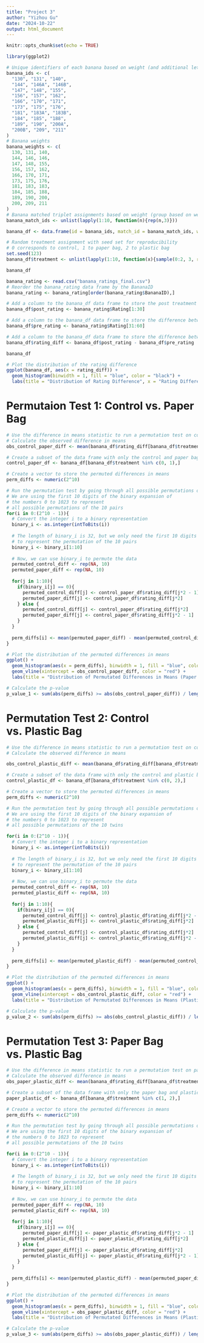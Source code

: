 ```yaml
---
title: "Project 3"
author: "Yizhou Gu"
date: "2024-10-22"
output: html_document
---
```


```r
knitr::opts_chunk$set(echo = TRUE)
```

```r
library(ggplot2)
```

```r
# Unique identifiers of each banana based on weight (and additional letter if weight tie)
banana_ids <- c(
  "130", "131", "140",
  "144", "146A", "146B",
  "147", "148", "155",
  "156", "157", "162",
  "166", "170", "171",
  "173", "175", "176",
  "181", "183A", "183B",
  "184", "185", "188",
  "189", "190", "200A",
  "200B", "209", "211"
)
# Banana weights
banana_weights <- c(
  130, 131, 140,
  144, 146, 146,
  147, 148, 155,
  156, 157, 162,
  166, 170, 171,
  173, 175, 176,
  181, 183, 183,
  184, 185, 188, 
  189, 190, 200,
  200, 209, 211
)
# Banana matched triplet assignments based on weight (group based on weight order statistics)
banana_match_ids <- unlist(lapply(1:10, function(n){rep(n,3)}))

banana_df <- data.frame(id = banana_ids, match_id = banana_match_ids, weight = banana_weights)

# Random treatment assignment with seed set for reproducibility
# 0 corresponds to control, 1 to paper bag, 2 to plastic bag
set.seed(123)
banana_df$treatment <- unlist(lapply(1:10, function(x){sample(0:2, 3, replace = FALSE)}))

banana_df
```

```r
banana_rating <- read.csv("banana_ratings_final.csv")
# Reorder the banana_rating data frame by the BananaID
banana_rating <- banana_rating[order(banana_rating$BananaID),]

# Add a column to the banana_df data frame to store the post treatment rating, the values are the rows 1 through 30 of the Rating column in the banana_rating data frame
banana_df$post_rating <- banana_rating$Rating[1:30]

# Add a column to the banana_df data frame to store the difference between the pre treatment rating, the values are 31 through 60 of the Rating column in the banana_rating data frame
banana_df$pre_rating <- banana_rating$Rating[31:60]

# Add a column to the banana_df data frame to store the difference between the post treatment rating and the pre treatment rating
banana_df$rating_diff <- banana_df$post_rating - banana_df$pre_rating

banana_df
```

```r
# Plot the distribution of the rating difference
ggplot(banana_df, aes(x = rating_diff)) +
  geom_histogram(binwidth = 1, fill = "blue", color = "black") +
  labs(title = "Distribution of Rating Difference", x = "Rating Difference", y = "Frequency")
```

# Permutaion Test 1: Control vs. Paper Bag
```r
# Use the difference in means statistic to run a permutation test on control vs. paper bag
# Calculate the observed difference in means
obs_control_paper_diff <- mean(banana_df$rating_diff[banana_df$treatment == 1]) - mean(banana_df$rating_diff[banana_df$treatment == 0])

# Create a subset of the data frame with only the control and paper bag treatments
control_paper_df <- banana_df[banana_df$treatment %in% c(0, 1),]

# Create a vector to store the permuted differences in means
perm_diffs <- numeric(2^10)

# Run the permutation test by going through all possible permutations of the treatment assignments
# We are using the first 10 digits of the binary expansion of 
# the numbers 0 to 1023 to represent 
# all possible permutations of the 10 pairs
for(i in 0:(2^10 - 1)){
  # Convert the integer i to a binary representation
  binary_i <- as.integer(intToBits(i))
  
  # The length of binary_i is 32, but we only need the first 10 digits 
  # to represent the permutation of the 10 pairs
  binary_i <- binary_i[1:10]
  
  # Now, we can use binary_i to permute the data
  permuted_control_diff <- rep(NA, 10)
  permuted_paper_diff <- rep(NA, 10)
  
  for(j in 1:10){
    if(binary_i[j] == 0){
      permuted_control_diff[j] <- control_paper_df$rating_diff[j*2 - 1]
      permuted_paper_diff[j] <- control_paper_df$rating_diff[j*2]
    } else {
      permuted_control_diff[j] <- control_paper_df$rating_diff[j*2]
      permuted_paper_diff[j] <- control_paper_df$rating_diff[j*2 - 1]
    }
  }
  
  perm_diffs[i] <- mean(permuted_paper_diff) - mean(permuted_control_diff)
}

# Plot the distribution of the permuted differences in means
ggplot() +
  geom_histogram(aes(x = perm_diffs), binwidth = 1, fill = "blue", color = "black") +
  geom_vline(xintercept = obs_control_paper_diff, color = "red") +
  labs(title = "Distribution of Permutated Differences in Means (Paper Bag - Control)", x = "Difference in Means", y = "Frequency")

# Calculate the p-value
p_value_1 <- sum(abs(perm_diffs) >= abs(obs_control_paper_diff)) / length(perm_diffs)
```

# Permutation Test 2: Control vs. Plastic Bag
```r
# Use the difference in means statistic to run a permutation test on control vs. plastic bag
# Calculate the observed difference in means

obs_control_plastic_diff <- mean(banana_df$rating_diff[banana_df$treatment == 2]) - mean(banana_df$rating_diff[banana_df$treatment == 0])

# Create a subset of the data frame with only the control and plastic bag treatments
control_plastic_df <- banana_df[banana_df$treatment %in% c(0, 2),]

# Create a vector to store the permuted differences in means
perm_diffs <- numeric(2^10)

# Run the permutation test by going through all possible permutations of the treatment assignments
# We are using the first 10 digits of the binary expansion of
# the numbers 0 to 1023 to represent
# all possible permutations of the 10 twins

for(i in 0:(2^10 - 1)){
  # Convert the integer i to a binary representation
  binary_i <- as.integer(intToBits(i))
  
  # The length of binary_i is 32, but we only need the first 10 digits
  # to represent the permutation of the 10 pairs
  binary_i <- binary_i[1:10]
  
  # Now, we can use binary_i to permute the data
  permuted_control_diff <- rep(NA, 10)
  permuted_plastic_diff <- rep(NA, 10)
  
  for(j in 1:10){
    if(binary_i[j] == 0){
      permuted_control_diff[j] <- control_plastic_df$rating_diff[j*2 - 1]
      permuted_plastic_diff[j] <- control_plastic_df$rating_diff[j*2]
    } else {
      permuted_control_diff[j] <- control_plastic_df$rating_diff[j*2]
      permuted_plastic_diff[j] <- control_plastic_df$rating_diff[j*2 - 1]
    }
  }
  
  perm_diffs[i] <- mean(permuted_plastic_diff) - mean(permuted_control_diff)
}

# Plot the distribution of the permuted differences in means
ggplot() +
  geom_histogram(aes(x = perm_diffs), binwidth = 1, fill = "blue", color = "black") +
  geom_vline(xintercept = obs_control_plastic_diff, color = "red") +
  labs(title = "Distribution of Permutated Differences in Means (Plastic Bag - Control)", x = "Difference in Means", y = "Frequency")

# Calculate the p-value
p_value_2 <- sum(abs(perm_diffs) >= abs(obs_control_plastic_diff)) / length(perm_diffs)
```


# Permutation Test 3: Paper Bag vs. Plastic Bag
```r
# Use the difference in means statistic to run a permutation test on paper bag vs. plastic bag
# Calculate the observed difference in means
obs_paper_plastic_diff <- mean(banana_df$rating_diff[banana_df$treatment == 2]) - mean(banana_df$rating_diff[banana_df$treatment == 1])

# Create a subset of the data frame with only the paper bag and plastic bag treatments
paper_plastic_df <- banana_df[banana_df$treatment %in% c(1, 2),]

# Create a vector to store the permuted differences in means
perm_diffs <- numeric(2^10)

# Run the permutation test by going through all possible permutations of the treatment assignments
# We are using the first 10 digits of the binary expansion of
# the numbers 0 to 1023 to represent
# all possible permutations of the 10 twins

for(i in 0:(2^10 - 1)){
  # Convert the integer i to a binary representation
  binary_i <- as.integer(intToBits(i))
  
  # The length of binary_i is 32, but we only need the first 10 digits
  # to represent the permutation of the 10 pairs
  binary_i <- binary_i[1:10]
  
  # Now, we can use binary_i to permute the data
  permuted_paper_diff <- rep(NA, 10)
  permuted_plastic_diff <- rep(NA, 10)
  
  for(j in 1:10){
    if(binary_i[j] == 0){
      permuted_paper_diff[j] <- paper_plastic_df$rating_diff[j*2 - 1]
      permuted_plastic_diff[j] <- paper_plastic_df$rating_diff[j*2]
    } else {
      permuted_paper_diff[j] <- paper_plastic_df$rating_diff[j*2]
      permuted_plastic_diff[j] <- paper_plastic_df$rating_diff[j*2 - 1]
    }
  }
  
  perm_diffs[i] <- mean(permuted_plastic_diff) - mean(permuted_paper_diff)
}

# Plot the distribution of the permuted differences in means
ggplot() +
  geom_histogram(aes(x = perm_diffs), binwidth = 1, fill = "blue", color = "black") +
  geom_vline(xintercept = obs_paper_plastic_diff, color = "red") +
  labs(title = "Distribution of Permutated Differences in Means (Plastic Bag - Paper Bag)", x = "Difference in Means", y = "Frequency")

# Calculate the p-value
p_value_3 <- sum(abs(perm_diffs) >= abs(obs_paper_plastic_diff)) / length(perm_diffs)
```